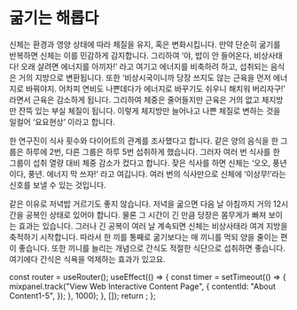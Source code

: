 # 굶기는 해롭다

신체는 환경과 영양 상태에 따라 체질을 유지, 혹은 변화시킵니다. 만약 단순히 굶기를 반복하면 신체는 이를 민감하게 감지합니다. 그리하여 ‘야, 밥이 안 들어온다, 비상사태다! 오래 살려면 에너지를 아끼자!’ 라고 여기고 에너지를 비축하려 하고, 섭취되는 음식은 거의 지방으로 변환됩니다. 또한 ‘비상시국이니까 당장 쓰지도 않는 근육을 먼저 에너지로 바꿔야지. 어차피 연비도 나쁜데다가 에너지로 바꾸기도 쉬우니 해치워 버리자구!’ 라면서 근육은 감소하게 됩니다. 그리하여 체중은 줄어들지만 근육은 거의 없고 체지방만 잔뜩 있는 부실 체질이 됩니다. 이렇게 체지방만 늘어나고 나쁜 체질로 변하는 것을 일컬어 ‘요요현상’ 이라고 합니다.

한 연구진이 식사 횟수와 다이어트의 관계를 조사했다고 합니다. 같은 양의 음식을 한 그룹은 하루에 2번, 다른 그룹은 하루 5번 섭취하게 했습니다. 그러자 여러 번 식사를 한 그룹이 섭취 열량 대비 체중 감소가 컸다고 합니다. 잦은 식사를 하면 신체는 ‘오오, 풍년이다, 풍년. 에너지 막 쓰자!’ 라고 여깁니다. 여러 번의 식사만으로 신체에 ‘이상무!’라는 신호를 보낼 수 있는 것입니다.

같은 이유로 저녁밥 거르기도 좋지 않습니다. 저녁을 굶으면 다음 날 아침까지 거의 12시간을 공복인 상태로 있어야 합니다. 물론 그 시간이 긴 만큼 당장은 몸무게가 빠져 보이는 효과는 있습니다. 그러나 긴 공복이 여러 날 계속되면 신체는 비상사태라 여겨 지방을 축적하기 시작합니다. 따라서 한 끼를 통째로 굶기보다는 매 끼니를 먹되 양을 줄이는 편이 좋습니다. 또한 끼니를 늘리는 개념으로 간식도 적절한 식단으로 섭취하면 좋습니다. 여기에다 간식은 식욕을 억제하는 효과가 있고요.



  const router = useRouter();
  useEffect(() => {
    const timer = setTimeout(() => {
      mixpanel.track("View Web Interactive Content Page", {
        contentId: "About Content1-5",
      });
    }, 1000);
  }, []);
  return <PageKey route={router.pathname} EventName="About Content1-5" />;
};

<Final />
